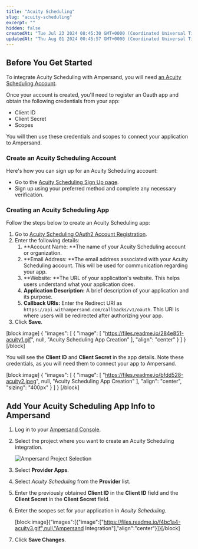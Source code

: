 ```yaml
---
title: "Acuity Scheduling"
slug: "acuity-scheduling"
excerpt: ""
hidden: false
createdAt: "Tue Jul 23 2024 08:45:30 GMT+0000 (Coordinated Universal Time)"
updatedAt: "Thu Aug 01 2024 00:45:57 GMT+0000 (Coordinated Universal Time)"
---
```

## Before You Get Started

To integrate Acuity Scheduling with Ampersand, you will need [an Acuity Scheduling Account](https://acuityscheduling.com/).

Once your account is created, you'll need to register an Oauth app and obtain the following credentials from your app:

- Client ID
- Client Secret
- Scopes

You will then use these credentials and scopes to connect your application to Ampersand.

### Create an Acuity Scheduling Account

Here's how you can sign up for an Acuity Scheduling account:

- Go to the [Acuity Scheduling Sign Up page](https://login.squarespace.com/api/1/login/oauth/provider/authorize?client_id=aHW16IlRwTPNctfSvoofuCarXfdJDvJK&state=U2dzVitmZFBhVjd0aGJpekJHcFdkU0JoTHY4bnk5U3dGTHRNN3c2MlVidz06eyJ1IjowLCJ4IjoxNzIyNTA5MjA2LCJuIjoiZTZlYmVkZTcifQ%3D%3D&redirect_uri=https%3A%2F%2Fsecure.acuityscheduling.com%2Foauth2%2Fsquarespace-trial%2Fcallback&access_type=offline&action=form&type=professional&freeTrial=1&lite=1&btn=nav&action=form&type=professional&freeTrial=1&lite=1&btn=nav&overrideLocale=en-US&device_id=d000e6d3-e4b3-4e9a-b8f5-5136c400de1e&analytics_id=d000e6d3-e4b3-4e9a-b8f5-5136c400de1e&entry_point=acuity#/signup).
- Sign up using your preferred method and complete any necessary verification.

### Creating an Acuity Scheduling App

Follow the steps below to create an Acuity Scheduling app:

1. Go to [Acuity Scheduling OAuth2 Account Registration](https://acuityscheduling.com/developers).
2. Enter the following details:
   1. **Account Name: **The name of your Acuity Scheduling account or organization.
   2. **Email Address: **The email address associated with your Acuity Scheduling account. This will be used for communication regarding your app.
   3. **Website: **The URL of your application's website. This helps users understand what your application does.
   4. **Application Description:** A brief description of your application and its purpose. 
   5. **Callback URIs:** Enter the Redirect URI as `https://api.withampersand.com/callbacks/v1/oauth`. This URI is where users will be redirected after authorizing your app.
3. Click **Save**.

[block:image]
{
  "images": [
    {
      "image": [
        "https://files.readme.io/284e851-acuity1.gif",
        null,
        "Acuity Scheduling App Creation"
      ],
      "align": "center"
    }
  ]
}
[/block]


You will see the **Client ID** and **Client Secret** in the app details. Note these credentials, as you will need them to connect your app to Ampersand.

[block:image]
{
  "images": [
    {
      "image": [
        "https://files.readme.io/bfdd528-acuity2.jpeg",
        null,
        "Acuity Scheduling App Creation"
      ],
      "align": "center",
      "sizing": "400px"
    }
  ]
}
[/block]


## Add Your Acuity Scheduling App Info to Ampersand

1. Log in to your [Ampersand Console](https://console.withampersand.com).

2. Select the project where you want to create an Acuity Scheduling integration.

   ![Ampersand Project Selection](https://files.readme.io/dd47b7a-Ampersand.png)

3. Select **Provider Apps**.

4. Select _Acuity Scheduling_ from the **Provider** list.

5. Enter the previously obtained **Client ID** in the **Client ID** field and the **Client Secret** in the **Client Secret** field.

6. Enter the scopes set for your application in _Acuity Scheduling_.

   [block:image]{"images":[{"image":["https://files.readme.io/f4bc1a4-acuity3.gif",null,"Ampersand Integration"],"align":"center"}]}[/block]

7. Click **Save Changes**.
